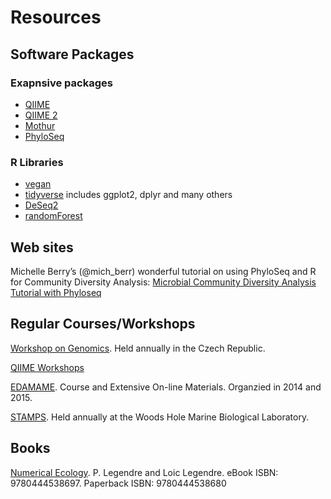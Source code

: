 # Resources

## Software Packages

### Exapnsive packages
* [QIIME](http://qiime.org)
* [QIIME 2](https://qiime2.org)
* [Mothur](https://www.mothur.org)
* [PhyloSeq](https://joey711.github.io/phyloseq/)

### R Libraries
* [vegan](https://cran.r-project.org/web/packages/vegan/index.html)
* [tidyverse](http://tidyverse.org) includes ggplot2, dplyr and many others
* [DeSeq2](https://bioconductor.org/packages/release/bioc/html/DESeq2.html)
* [randomForest](https://bioconductor.org/packages/release/bioc/html/DESeq2.html)


## Web sites

Michelle Berry's (@mich_berr) wonderful tutorial on using PhyloSeq and R for Community Diversity Analysis: [Microbial Community Diversity Analysis Tutorial with Phyloseq](http://deneflab.github.io/MicrobeMiseq/demos/mothur_2_phyloseq.html)


## Regular Courses/Workshops

[Workshop on Genomics](http://evomics.org). Held annually in the Czech Republic.

[QIIME Workshops](https://workshops.qiime.org)

[EDAMAME](http://www.edamamecourse.org/docs/index.html). Course and Extensive On-line Materials. Organzied in 2014 and 2015.

[STAMPS](https://stamps.mbl.edu). Held annually at the Woods Hole Marine Biological Laboratory.



## Books

[Numerical Ecology](https://www.elsevier.com/books/numerical-ecology/legendre/978-0-444-53868-0?start_rank=1&sortby=sortByDateDesc&cat0=environmental-science&cat1=ecology&cat2=statistical-ecology). P. Legendre and Loic Legendre. eBook ISBN: 9780444538697. Paperback ISBN: 9780444538680
